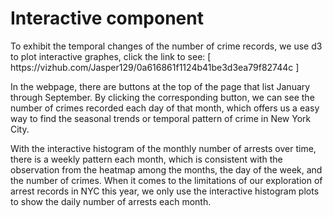 # Interactive component

To exhibit the temporal changes of the number of crime records, we use d3 to plot interactive graphes, click the link to see: [ https://vizhub.com/Jasper129/0a616861f1124b41be3d3ea79f82744c ]

In the webpage, there are buttons at the top of the page that list January through September. By clicking the corresponding button, we can see the number of crimes recorded each day of that month, which offers us a easy way to find the seasonal trends or temporal pattern of crime in New York City.

With the interactive histogram of the monthly number of arrests over time, there is a weekly pattern each month, which is consistent with the observation from the heatmap among the months, the day of the week, and the number of crimes. When it comes to the limitations of our exploration of arrest records in NYC this year, we only use the interactive histogram plots to show the daily number of arrests each month.